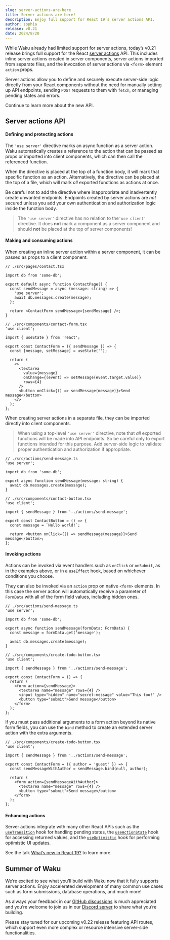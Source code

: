 ```yaml
---
slug: server-actions-are-here
title: Server actions are here!
description: Enjoy full support for React 19’s server actions API.
author: sophia
release: v0.21
date: 2024/8/20
---
```


While Waku already had limited support for server actions, today’s v0.21 release brings full support for the React [server actions](https://react.dev/reference/rsc/server-actions) API. This includes inline server actions created in server components, server actions imported from separate files, and the invocation of server actions via `<form>` element `action` props.

Server actions allow you to define and securely execute server-side logic directly from your React components without the need for manually setting up API endpoints, sending `POST` requests to them with `fetch`, or managing pending states and errors.

Continue to learn more about the new API.

## Server actions API

#### Defining and protecting actions

The `'use server'` directive marks an async function as a server action. Waku automatically creates a reference to the action that can be passed as props or imported into client components, which can then call the referenced function.

When the directive is placed at the top of a function body, it will mark that specific function as an action. Alternatively, the directive can be placed at the top of a file, which will mark _all_ exported functions as actions at once.

Be careful not to add the directive where inappropriate and inadvertently create unwanted endpoints. Endpoints created by server actions are _not_ secured unless you add your own authentication and authorization logic inside the function body.

> The `'use server'` directive has no relation to the`'use client'` directive. It does **not** mark a component as a server component and should **not** be placed at the top of server components!

#### Making and consuming actions

When creating an inline server action within a server component, it can be passed as props to a client component.

```tsx
// ./src/pages/contact.tsx

import db from 'some-db';

export default async function ContactPage() {
  const sendMessage = async (message: string) => {
    'use server';
    await db.messages.create(message);
  };

  return <ContactForm sendMessage={sendMessage} />;
}
```

```tsx
// ./src/components/contact-form.tsx
'use client';

import { useState } from 'react';

export const ContactForm = ({ sendMessage }) => {
  const [message, setMessage] = useState('');

  return (
    <>
      <textarea
        value={message}
        onChange={(event) => setMessage(event.target.value)}
        rows={4}
      />
      <button onClick={() => sendMessage(message)}>Send message</button>
    </>
  );
};
```

When creating server actions in a separate file, they can be imported directly into client components.

> When using a top-level `'use server'` directive, note that _all_ exported functions will be made into API endpoints. So be careful only to export functions intended for this purpose. Add server-side logic to validate proper authentication and authorization if appropriate.

```tsx
// ./src/actions/send-message.ts
'use server';

import db from 'some-db';

export async function sendMessage(message: string) {
  await db.messages.create(message);
}
```

```tsx
// ./src/components/contact-button.tsx
'use client';

import { sendMessage } from '../actions/send-message';

export const ContactButton = () => {
  const message = `Hello world!`;

  return <button onClick={() => sendMessage(message)}>Send message</button>;
};
```

#### Invoking actions

Actions can be invoked via event handlers such as `onClick` or `onSubmit`, as in the examples above, or in a `useEffect` hook, based on whichever conditions you choose.

They can also be invoked via an `action` prop on native `<form>` elements. In this case the server action will automatically receive a parameter of `FormData` with all of the form field values, including hidden ones.

```tsx
// ./src/actions/send-message.ts
'use server';

import db from 'some-db';

export async function sendMessage(formData: FormData) {
  const message = formData.get('message');

  await db.messages.create(message);
}
```

```tsx
// ./src/components/create-todo-button.tsx
'use client';

import { sendMessage } from '../actions/send-message';

export const ContactForm = () => {
  return (
    <form action={sendMessage}>
      <textarea name="message" rows={4} />
      <input type="hidden" name="secret-message" value="This too!" />
      <button type="submit">Send message</button>
    </form>
  );
};
```

If you must pass additional arguments to a form action beyond its native form fields, you can use the `bind` method to create an extended server action with the extra arguments.

```tsx
// ./src/components/create-todo-button.tsx
'use client';

import { sendMessage } from '../actions/send-message';

export const ContactForm = ({ author = 'guest' }) => {
  const sendMessageWithAuthor = sendMessage.bind(null, author);

  return (
    <form action={sendMessageWithAuthor}>
      <textarea name="message" rows={4} />
      <button type="submit">Send message</button>
    </form>
  );
};
```

#### Enhancing actions

Server actions integrate with many other React APIs such as the [`useTransition`](https://react.dev/reference/react/useTransition) hook for handling pending states, the [`useActionState`](https://react.dev/reference/react/useActionState) hook for accessing returned values, and the [`useOptimistic`](https://react.dev/reference/react/useOptimistic) hook for performing optimistic UI updates.

See the talk [What’s new in React 19?](https://www.youtube.com/watch?v=AJOGzVygGcY) to learn more.

## Summer of Waku
We’re excited to see what you’ll build with Waku now that it fully supports server actions. Enjoy accelerated development of many common use cases such as form submissions, database operations, and much more!

As always your feedback in our [GitHub discussions](https://github.com/dai-shi/waku/discussions) is much appreciated and you’re welcome to join us in our [Discord server](https://discord.gg/MrQdmzd) to share what you’re building.

Please stay tuned for our upcoming v0.22 release featuring API routes, which support even more complex or resource intensive server-side functionalities.
